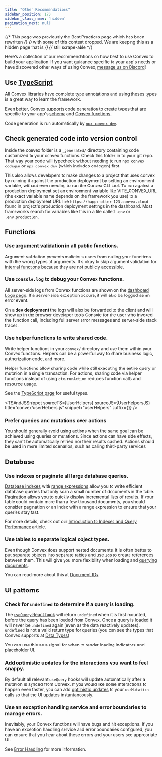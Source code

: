 ```yaml
---
title: "Other Recommendations"
sidebar_position: 170
sidebar_class_name: "hidden"
pagination_next: null
---
```



{/* This page was previously the Best Practices page which has been rewritten */}
{/* with some of this content dropped. We are keeping this as a hidden page that is */}
{/* still scrape-able */}

Here's a collection of our recommendations on how best to use Convex to build
your application. If you want guidance specific to your app's needs or have
discovered other ways of using Convex,
[message us on Discord](https://convex.dev/community)!

## Use [TypeScript](/understanding/best-practices/typescript.mdx)

All Convex libraries have complete type annotations and using theses types is a
great way to learn the framework.

Even better, Convex supports [code generation](/generated-api/) to create types
that are specific to your app's [schema](/database/schemas.mdx) and
[Convex functions](/functions.mdx).

Code generation is run automatically by
[`npx convex dev`](/cli.md#run-the-convex-dev-server).

## Check generated code into version control

Inside the convex folder is a `_generated/` directory containing code customized
to your convex functions. Check this folder in to your git repo. That way your
code will typecheck without needing to run `npx convex codegen` or
`npx convex dev` (which includes codegen) first.

This also allows developers to make changes to a project that uses convex by
running it against the production deployment by setting an environment variable,
without ever needing to run the Convex CLI tool. To run against a production
deployment set an environment variable like VITE_CONVEX_URL (the exact variable
name depends on the framework you use) to a production deployment URL like
`https://happy-otter-123.convex.cloud` found in project's production deployment
settings in the dashboard. Most frameworks search for variables like this in a
file called `.env` or `.env.production`.

## Functions

### Use [argument validation](/functions/validation.mdx) in all public functions.

Argument validation prevents malicious users from calling your functions with
the wrong types of arguments. It's okay to skip argument validation for
[internal functions](/functions/internal-functions.mdx) because they are not
publicly accessible.

### Use `console.log` to debug your Convex functions.

All server-side logs from Convex functions are shown on the
[dashboard Logs page](/dashboard/deployments/logs.md). If a server-side
exception occurs, it will also be logged as an error event.

On a **dev deployment** the logs will also be forwarded to the client and will
show up in the browser developer tools Console for the user who invoked the
function call, including full server error messages and server-side stack
traces.

### Use helper functions to write shared code.

Write helper functions in your `convex/` directory and use them within your
Convex functions. Helpers can be a powerful way to share business logic,
authorization code, and more.

Helper functions allow sharing code while still executing the entire query or
mutation in a single transaction. For actions, sharing code via helper functions
instead of using `ctx.runAction` reduces function calls and resource usage.

See the [TypeScript page](/understanding/best-practices/typescript.mdx) for
useful types.

<TSAndJSSnippet sourceTS={Teams} sourceJS={TeamsJS} title="convex/teams.js" />

<TSAndJSSnippet
  sourceTS={UserHelpers}
  sourceJS={UserHelpersJS}
  title="convex/userHelpers.js"
  snippet="userHelpers"
  suffix={`}`}
/>

### Prefer queries and mutations over actions

You should generally avoid using actions when the same goal can be achieved
using queries or mutations. Since actions can have side effects, they can't be
automatically retried nor their results cached. Actions should be used in more
limited scenarios, such as calling third-party services.

## Database

### Use indexes or paginate all large database queries.

[Database indexes](/database/reading-data/indexes/indexes.md) with
[range expressions](/database/reading-data/indexes/indexes.md#querying-documents-using-indexes)
allow you to write efficient database queries that only scan a small number of
documents in the table. [Pagination](/database/pagination.mdx) allows you to
quickly display incremental lists of results. If your table could contain more
than a few thousand documents, you should consider pagination or an index with a
range expression to ensure that your queries stay fast.

For more details, check out our
[Introduction to Indexes and Query Performance](/database/reading-data/indexes/indexes-and-query-perf.md)
article.

### Use tables to separate logical object types.

Even though Convex does support nested documents, it is often better to put
separate objects into separate tables and use `Id`s to create references between
them. This will give you more flexibility when loading and
[querying documents](/database/reading-data/reading-data.mdx).

You can read more about this at [Document IDs](/database/document-ids.mdx).

## UI patterns

### Check for `undefined` to determine if a query is loading.

The [`useQuery` React hook](/api/modules/react#usequery) will return `undefined`
when it is first mounted, before the query has been loaded from Convex. Once a
query is loaded it will never be `undefined` again (even as the data reactively
updates). `undefined` is not a valid return type for queries (you can see the
types that Convex supports at [Data Types](/database/types.md))

You can use this as a signal for when to render loading indicators and
placeholder UI.

### Add optimistic updates for the interactions you want to feel snappy.

By default all relevant `useQuery` hooks will update automatically after a
mutation is synced from Convex. If you would like some interactions to happen
even faster, you can add
[optimistic updates](/client/react/optimistic-updates.mdx) to your `useMutation`
calls so that the UI updates instantaneously.

### Use an exception handling service and error boundaries to manage errors.

Inevitably, your Convex functions will have bugs and hit exceptions. If you have
an exception handling service and error boundaries configured, you can ensure
that you hear about these errors and your users see appropriate UI.

See [Error Handling](/functions/error-handling/error-handling.mdx) for more
information.
